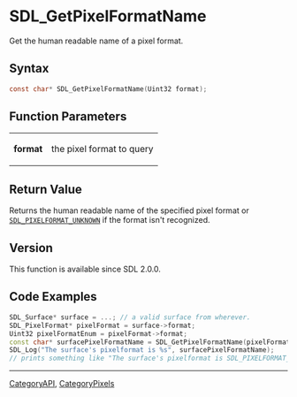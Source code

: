 = SDL_GetPixelFormatName =

Get the human readable name of a pixel format.

== Syntax ==

<syntaxhighlight lang='c'>
const char* SDL_GetPixelFormatName(Uint32 format);
</syntaxhighlight>

== Function Parameters ==

{|
|'''format'''
|the pixel format to query
|}

== Return Value ==

Returns the human readable name of the specified pixel format or
<code>[[SDL_PIXELFORMAT_UNKNOWN]]</code> if the format isn't recognized.



== Version ==

This function is available since SDL 2.0.0.



== Code Examples ==

<syntaxhighlight lang='c++'>
SDL_Surface* surface = ...; // a valid surface from wherever.
SDL_PixelFormat* pixelFormat = surface->format;
Uint32 pixelFormatEnum = pixelFormat->format;
const char* surfacePixelFormatName = SDL_GetPixelFormatName(pixelFormatEnum);
SDL_Log("The surface's pixelformat is %s", surfacePixelFormatName);
// prints something like "The surface's pixelformat is SDL_PIXELFORMAT_ABGR8888"
</syntaxhighlight>
----
[[CategoryAPI]], [[CategoryPixels]]


